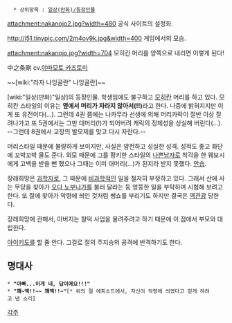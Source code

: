    * 상위항목 : [[일상(만화)/등장인물]]

attachment:nakanojo2.jpg?width=480
공식 사이트의 설정화.

http://i51.tinypic.com/2m4ov9k.jpg&width=400
게임에서의 모습.

attachment:nakanojo.jpg?width=704
모히칸 머리를 양쪽으로 내리면 이렇게 된다!

中之条剛
cv.[[야마모토 카즈토미]]

~~[wiki:"라자 나잉골란" 나잉골란]~~

[wiki:"일상(만화)"일상]의 등장인물. 학생임에도 불구하고 [[모히칸]] 머리를 하고 있다. 모히칸 스타일의 이유는 '''옆에서 머리가 자라지 않아서(!!)'''라고 한다. 나중에 밝혀지지만 이게 또 유전이다(…). 그런데 4권 쯤에는 나카무라 선생에 의해 머리카락이 절반 이상 잘려나가고 또 5권에서는 그만 대머리(!)가 되어버려 캐릭의 정체성을 상실해 버린다(…). --그런데 8권에서 교장의 발모제를 맞고 다시 자란다.--

머리스타일 때문에 불량하게 보이지만, 사실은 얌전하고 성실한 성격. 성적도 좋고 화단에 꼬박꼬박 물도 준다. 외모 때문에 그를 펑키한 스타일의 [[나쁜남자]]로 착각을 한 웨보시에게 고백을 받을 뻔 했으나 그때는 이미 대머리(…)가 된지라 받지 못했다. [[안습]]. 

장래희망은 [[과학자]]로, 그 때문에 [[비과학]]적인 일을 철저히 부정하고 있다. 그래서 산에 사는 무당을 찾아가 [[오다 노부나가]]를 불러 달라는 둥 엉뚱한 일을 부탁하며 시험해 보려고 한다. 또 절에 찾아가 악령에 씌인 것처럼 쌩쇼를 부리기도 하지만 결국은 [[역관광]] 당한다. 

장래희망에 관해서, 아버지는 찰떡 사업을 물려주려고 하기 때문에 이 점에서 부모와 대립한다. 

[[아이키도]]를 할 줄 안다. 그걸로 절의 주지승의 공격에 반격하기도 한다. 

== 명대사 ==
 * '''"아빠...이게 내, 답이에요!!!"'''
 * '''"꽤~액!!~~ 꽤액!!~"'''[* 위의 절 에피소드에서, 자신이 악령에 씌였다고 믿게 하려고 낸 소리]

[[각주]]
